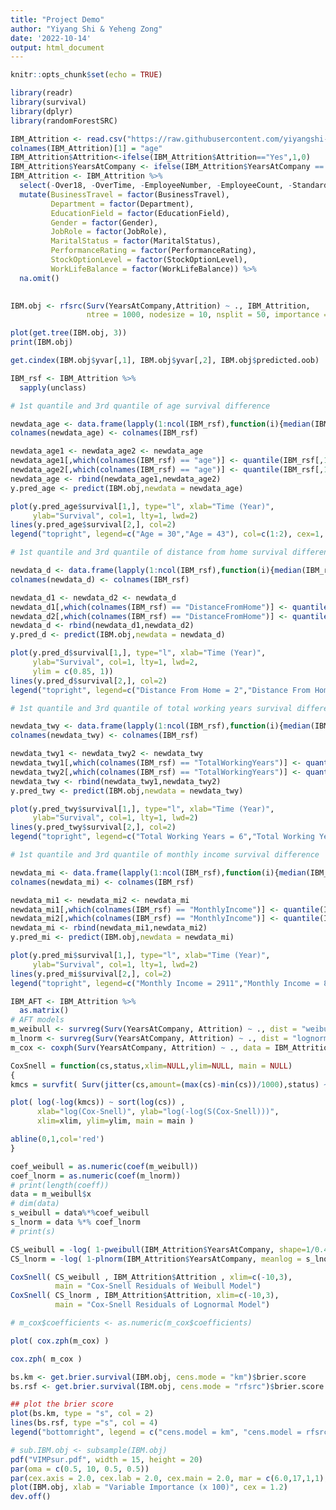 ```yaml
---
title: "Project Demo"
author: "Yiyang Shi & Yeheng Zong"
date: '2022-10-14'
output: html_document
---
```


```r
knitr::opts_chunk$set(echo = TRUE)
```

```r
library(readr)
library(survival)
library(dplyr)
library(randomForestSRC)

IBM_Attrition <- read.csv("https://raw.githubusercontent.com/yiyangshi-hub/STAT-453-Project/main/IBM_Attrition.csv")
colnames(IBM_Attrition)[1] = "age"
IBM_Attrition$Attrition<-ifelse(IBM_Attrition$Attrition=="Yes",1,0)
IBM_Attrition$YearsAtCompany <- ifelse(IBM_Attrition$YearsAtCompany == 0, 0.5, IBM_Attrition$YearsAtCompany)
IBM_Attrition <- IBM_Attrition %>% 
  select(-Over18, -OverTime, -EmployeeNumber, -EmployeeCount, -StandardHours) %>% 
  mutate(BusinessTravel = factor(BusinessTravel),
         Department = factor(Department),
         EducationField = factor(EducationField),
         Gender = factor(Gender),
         JobRole = factor(JobRole),
         MaritalStatus = factor(MaritalStatus),
         PerformanceRating = factor(PerformanceRating),
         StockOptionLevel = factor(StockOptionLevel),
         WorkLifeBalance = factor(WorkLifeBalance)) %>% 
  na.omit()
  
```

```r
IBM.obj <- rfsrc(Surv(YearsAtCompany,Attrition) ~ ., IBM_Attrition, 
                 ntree = 1000, nodesize = 10, nsplit = 50, importance = TRUE)

plot(get.tree(IBM.obj, 3))
print(IBM.obj)
```

```r
get.cindex(IBM.obj$yvar[,1], IBM.obj$yvar[,2], IBM.obj$predicted.oob)
```

```r
IBM_rsf <- IBM_Attrition %>% 
  sapply(unclass)

# 1st quantile and 3rd quantile of age survival difference

newdata_age <- data.frame(lapply(1:ncol(IBM_rsf),function(i){median(IBM_rsf[,i])}))
colnames(newdata_age) <- colnames(IBM_rsf)

newdata_age1 <- newdata_age2 <- newdata_age
newdata_age1[,which(colnames(IBM_rsf) == "age")] <- quantile(IBM_rsf[,1], 0.25)
newdata_age2[,which(colnames(IBM_rsf) == "age")] <- quantile(IBM_rsf[,1], 0.75)
newdata_age <- rbind(newdata_age1,newdata_age2)
y.pred_age <- predict(IBM.obj,newdata = newdata_age)

plot(y.pred_age$survival[1,], type="l", xlab="Time (Year)",   
     ylab="Survival", col=1, lty=1, lwd=2)
lines(y.pred_age$survival[2,], col=2)
legend("topright", legend=c("Age = 30","Age = 43"), col=c(1:2), cex=1, lwd=1)
```
```r
# 1st quantile and 3rd quantile of distance from home survival difference

newdata_d <- data.frame(lapply(1:ncol(IBM_rsf),function(i){median(IBM_rsf[,i])}))
colnames(newdata_d) <- colnames(IBM_rsf)

newdata_d1 <- newdata_d2 <- newdata_d
newdata_d1[,which(colnames(IBM_rsf) == "DistanceFromHome")] <- quantile(IBM_rsf[,6], 0.25)
newdata_d2[,which(colnames(IBM_rsf) == "DistanceFromHome")] <- quantile(IBM_rsf[,6], 0.75)
newdata_d <- rbind(newdata_d1,newdata_d2)
y.pred_d <- predict(IBM.obj,newdata = newdata_d)

plot(y.pred_d$survival[1,], type="l", xlab="Time (Year)",   
     ylab="Survival", col=1, lty=1, lwd=2,
     ylim = c(0.85, 1))
lines(y.pred_d$survival[2,], col=2)
legend("topright", legend=c("Distance From Home = 2","Distance From Home = 14"), col=c(1:2), cex=1, lwd=1)
```
```r
# 1st quantile and 3rd quantile of total working years survival difference

newdata_twy <- data.frame(lapply(1:ncol(IBM_rsf),function(i){median(IBM_rsf[,i])}))
colnames(newdata_twy) <- colnames(IBM_rsf)

newdata_twy1 <- newdata_twy2 <- newdata_twy
newdata_twy1[,which(colnames(IBM_rsf) == "TotalWorkingYears")] <- quantile(IBM_rsf[,24], 0.25)
newdata_twy2[,which(colnames(IBM_rsf) == "TotalWorkingYears")] <- quantile(IBM_rsf[,24], 0.75)
newdata_twy <- rbind(newdata_twy1,newdata_twy2)
y.pred_twy <- predict(IBM.obj,newdata = newdata_twy)

plot(y.pred_twy$survival[1,], type="l", xlab="Time (Year)",   
     ylab="Survival", col=1, lty=1, lwd=2)
lines(y.pred_twy$survival[2,], col=2)
legend("topright", legend=c("Total Working Years = 6","Total Working Years = 15"), col=c(1:2), cex=1, lwd=1)
```

```r
# 1st quantile and 3rd quantile of monthly income survival difference

newdata_mi <- data.frame(lapply(1:ncol(IBM_rsf),function(i){median(IBM_rsf[,i])}))
colnames(newdata_mi) <- colnames(IBM_rsf)

newdata_mi1 <- newdata_mi2 <- newdata_mi
newdata_mi1[,which(colnames(IBM_rsf) == "MonthlyIncome")] <- quantile(IBM_rsf[,17], 0.25)
newdata_mi2[,which(colnames(IBM_rsf) == "MonthlyIncome")] <- quantile(IBM_rsf[,17], 0.75)
newdata_mi <- rbind(newdata_mi1,newdata_mi2)
y.pred_mi <- predict(IBM.obj,newdata = newdata_mi)

plot(y.pred_mi$survival[1,], type="l", xlab="Time (Year)",   
     ylab="Survival", col=1, lty=1, lwd=2)
lines(y.pred_mi$survival[2,], col=2)
legend("topright", legend=c("Monthly Income = 2911","Monthly Income = 8379"), col=c(1:2), cex=1, lwd=1)
```


```r
IBM_AFT <- IBM_Attrition %>% 
  as.matrix()
# AFT models
m_weibull <- survreg(Surv(YearsAtCompany, Attrition) ~ ., dist = "weibull", x=TRUE , data = IBM_Attrition)
m_lnorm <- survreg(Surv(YearsAtCompany, Attrition) ~ ., dist = "lognormal", data = IBM_Attrition)
m_cox <- coxph(Surv(YearsAtCompany, Attrition) ~ ., data = IBM_Attrition)
```
```r
CoxSnell = function(cs,status,xlim=NULL,ylim=NULL, main = NULL)
{
kmcs = survfit( Surv(jitter(cs,amount=(max(cs)-min(cs))/1000),status) ~ 1 )$surv

plot( log(-log(kmcs)) ~ sort(log(cs)) ,
      xlab="log(Cox-Snell)", ylab="log(-log(S(Cox-Snell)))", 
      xlim=xlim, ylim=ylim, main = main )

abline(0,1,col='red')
}
```

```r
coef_weibull = as.numeric(coef(m_weibull))
coef_lnorm = as.numeric(coef(m_lnorm))
# print(length(coeff))
data = m_weibull$x
# dim(data)
s_weibull = data%*%coef_weibull
s_lnorm = data %*% coef_lnorm
# print(s)

CS_weibull = -log( 1-pweibull(IBM_Attrition$YearsAtCompany, shape=1/0.4349123 , scale=exp(s_weibull)   ) )
CS_lnorm = -log( 1-plnorm(IBM_Attrition$YearsAtCompany, meanlog = s_lnorm , sdlog = 0.689322 ) )

CoxSnell( CS_weibull , IBM_Attrition$Attrition , xlim=c(-10,3), 
          main = "Cox-Snell Residuals of Weibull Model")
CoxSnell( CS_lnorm , IBM_Attrition$Attrition, xlim=c(-10,3),
          main = "Cox-Snell Residuals of Lognormal Model")
```

```r
# m_cox$coefficients <- as.numeric(m_cox$coefficients)

plot( cox.zph(m_cox) )

cox.zph( m_cox )
```


```r
bs.km <- get.brier.survival(IBM.obj, cens.mode = "km")$brier.score
bs.rsf <- get.brier.survival(IBM.obj, cens.mode = "rfsrc")$brier.score

## plot the brier score
plot(bs.km, type = "s", col = 2)
lines(bs.rsf, type ="s", col = 4)
legend("bottomright", legend = c("cens.model = km", "cens.model = rfsrc"), fill = c(2,4))
```

```r
# sub.IBM.obj <- subsample(IBM.obj)
pdf("VIMPsur.pdf", width = 15, height = 20)
par(oma = c(0.5, 10, 0.5, 0.5))
par(cex.axis = 2.0, cex.lab = 2.0, cex.main = 2.0, mar = c(6.0,17,1,1), mgp = c(4, 1, 0))
plot(IBM.obj, xlab = "Variable Importance (x 100)", cex = 1.2)
dev.off()
```

